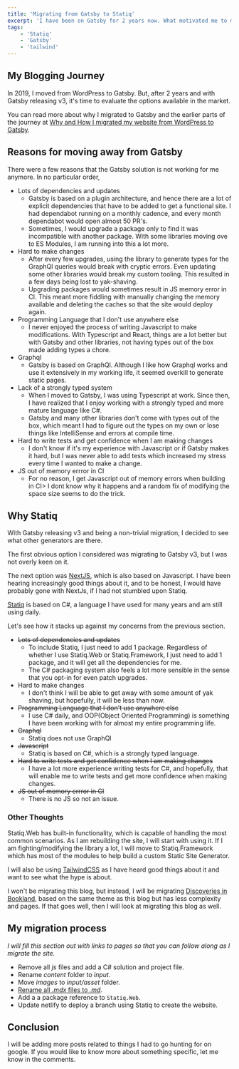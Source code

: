 ```yaml
---
title: 'Migrating from Gatsby to Statiq'
excerpt: 'I have been on Gatsby for 2 years now. What motivated me to migrate my site to Statiq and how did I move the site'
tags:
    - 'Statiq'
    - 'Gatsby'
    - 'tailwind'
---
```


## My Blogging Journey

In 2019, I moved from WordPress to Gatsby. But, after 2 years and with Gatsby releasing v3, it's time to evaluate the options available in the market.

You can read more about why I migrated to Gatsby and the earlier parts of the journey at [Why and How I migrated my website from WordPress to Gatsby](./migrating-from-wordpress-to-gatsby).

## Reasons for moving away from Gatsby

There were a few reasons that the Gatsby solution is not working for me anymore. In no particular order,

-   Lots of dependencies and updates
    -   Gatsby is based on a plugin architecture, and hence there are a lot of explicit dependencies that have to be added to get a functional site. I had dependabot running on a monthly cadence, and every month dependabot would open almost 50 PR's.
    -   Sometimes, I would upgrade a package only to find it was incompatible with another package. With some libraries moving ove to ES Modules, I am running into this a lot more.
-   Hard to make changes
    -   After every few upgrades, using the library to generate types for the GraphQl queries would break with cryptic errors. Even updating some other libraries would break my custom tooling. This resulted in a few days being lost to yak-shaving.
    -   Upgrading packages would sometimes result in JS memory error in CI. This meant more fiddling with manually changing the memory available and deleting the caches so that the site would deploy again.
-   Programming Language that I don't use anywhere else
    -   I never enjoyed the process of writing Javascript to make modifications. With Typescript and React, things are a lot better but with Gatsby and other libraries, not having types out of the box made adding types a chore.
-   Graphql
    -   Gatsby is based on GraphQl. Although I like how Graphql works and use it extensively in my working life, it seemed overkill to generate static pages.
-   Lack of a strongly typed system
    -   When I moved to Gatsby, I was using Typescript at work. Since then, I have realized that I enjoy working with a strongly typed and more mature language like C#.
    -   Gatsby and many other libraries don't come with types out of the box, which meant I had to figure out the types on my own or lose things like IntelliSense and errors at compile time.
-   Hard to write tests and get confidence when I am making changes
    -   I don't know if it's my experience with Javascript or if Gatsby makes it hard, but I was never able to add tests which increased my stress every time I wanted to make a change.
-   JS out of memory errror in CI
    -   For no reason, I get Javascript out of memory errors when building in CI> I dont know why it happens and a random fix of modifying the space size seems to do the trick.

## Why Statiq

With Gatsby releasing v3 and being a non-trivial migration, I decided to see what other generators are there.

The first obvious option I considered was migrating to Gatsby v3, but I was not overly keen on it.

The next option was [NextJS](https://nextjs.org/), which is also based on Javascript. I have been hearing increasingly good things about it, and to be honest, I would have probably gone with NextJs, if I had not stumbled upon Statiq.

[Statiq](https://www.statiq.dev/) is based on C#, a language I have used for many years and am still using daily.

Let's see how it stacks up against my concerns from the previous section.

-   ~~Lots of dependencies and updates~~
    -   To include Statiq, I just need to add 1 package. Regardless of whether I use Statiq.Web or Statiq.Framework, I just need to add 1 package, and it will get all the dependencies for me.
    -   The C# packaging system also feels a lot more sensible in the sense that you opt-in for even patch upgrades.
-   Hard to make changes
    -   I don't think I will be able to get away with some amount of yak shaving, but hopefully, it will be less than now.
-   ~~Programming Language that I don't use anywhere else~~
    -   I use C# daily, and OOP(Object Oriented Programming) is something I have been working with for almost my entire programming life.
-   ~~Graphql~~
    -   Statiq does not use GraphQl
-   ~~Javascript~~
    -   Statiq is based on C#, which is a strongly typed language.
-   ~~Hard to write tests and get confidence when I am making changes~~
    -   I have a lot more experience writing tests for C#, and hopefully, that will enable me to write tests and get more confidence when making changes.
-   ~~JS out of memory errror in CI~~
    -   There is no JS so not an issue.

### Other Thoughts

Statiq.Web has built-in functionality, which is capable of handling the most common scenarios. As I am rebuilding the site, I will start with using it. If I am fighting/modifying the library a lot, I will move to Statiq.Framework which has most of the modules to help build a custom Static Site Generator.

I will also be using [TailwindCSS](https://tailwindcss.com/) as I have heard good things about it and want to see what the hype is about.

I won't be migrating this blog, but instead, I will be migrating [Discoveries in Bookland](https://www.discoveriesinbookland.com/), based on the same theme as this blog but has less complexity and pages. If that goes well, then I will look at migrating this blog as well.

## My migration process

_I will fill this section out with links to pages so that you can follow along as I migrate the site._

-   Remove all _js_ files and add a C# solution and project file.
-   Rename _content_ folder to _input_.
-   Move _images_ to _input/asset_ folder.
-   [Rename all _.mdx_ files to _.md_](./rename-multiple-files-subfolders-windows-command-prompt).
-   Add a a package reference to `Statiq.Web`.
-   Update netlify to deploy a branch using Statiq to create the website.

## Conclusion

<!-- Although it's an ongoing process, I am happy with how the migration progresses. [my blog](https://www.ankursheel.com) is now built with React, Node.js, Gatsby, Markdown and hosted on Netlify. I still have control over my content and blog structure. All the posts are in version control, so there is no need for tons of backups. -->

I will be adding more posts related to things I had to go hunting for on google. If you would like to know more about something specific, let me know in the comments.
